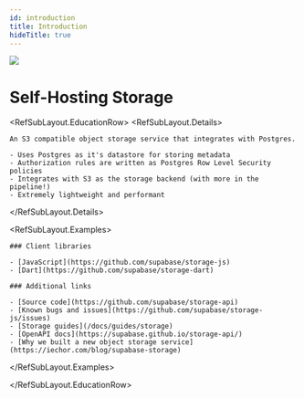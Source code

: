 ```yaml
---
id: introduction
title: Introduction
hideTitle: true
---
```


<div className="flex items-start gap-6 not-prose" id="introduction">
  <img src="/docs/img/icons/menu/reference-storage.svg" className="w-8 h-8 rounded" />
  <div className="flex flex-col gap-2">
    <h1 className="text-3xl text-scale-1200 m-0">Self-Hosting Storage</h1>
  </div>
</div>

<RefSubLayout.EducationRow>
  <RefSubLayout.Details>

    An S3 compatible object storage service that integrates with Postgres.

    - Uses Postgres as it's datastore for storing metadata
    - Authorization rules are written as Postgres Row Level Security policies
    - Integrates with S3 as the storage backend (with more in the pipeline!)
    - Extremely lightweight and performant

  </RefSubLayout.Details>

  <RefSubLayout.Examples>

    ### Client libraries

    - [JavaScript](https://github.com/supabase/storage-js)
    - [Dart](https://github.com/supabase/storage-dart)

    ### Additional links

    - [Source code](https://github.com/supabase/storage-api)
    - [Known bugs and issues](https://github.com/supabase/storage-js/issues)
    - [Storage guides](/docs/guides/storage)
    - [OpenAPI docs](https://supabase.github.io/storage-api/)
    - [Why we built a new object storage service](https://iechor.com/blog/supabase-storage)

  </RefSubLayout.Examples>

</RefSubLayout.EducationRow>
